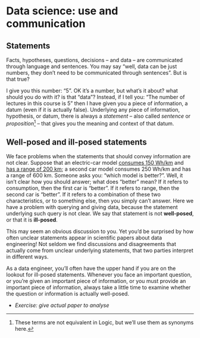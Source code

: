 # Data science: use and communication

## Statements

Facts, hypotheses, questions, decisions -- and data -- are communicated through language and sentences. You may say "well, data can be just numbers, they don't need to be communicated through sentences". But is that true?

I give you this number: "5". OK it's a number, but what's it about? what should you do with it? is that "data"? Instead, if I tell you: "The number of lectures in this course is 5" then I have given you a piece of information, a datum (even if it is actually false). Underlying any piece of information, hypothesis, or datum, there is always a _statement_ -- also called _sentence_ or _proposition_^[These terms are not equivalent in Logic, but we'll use them as synonyms here.] -- that gives you the meaning and context of that datum.



## Well-posed and ill-posed statements

We face problems when the statements that should convey information are not clear. Suppose that an electric-car model [consumes 150 Wh/km](https://ev-database.org/cheatsheet/energy-consumption-electric-car) and [has a range of 200 km](https://ev-database.org/cheatsheet/range-electric-car); a second car model consumes 250 Wh/km and has a range of 600 km. Someone asks you: "which model is better?". Well, it isn't clear how you should answer; what does "better" mean? If it refers to consumption, then the first car is "better". If it refers to range, then the second car is "better". If it refers to a combination of these two characteristics, or to something else, then you simply can't answer. Here we have a problem with querying and giving data, because the statement underlying such query is not clear. We say that statement is not **well-posed**, or that it is **ill-posed**.

This may seem an obvious discussion to you. Yet you'd be surprised by how often unclear statements appear in scientific papers about data engineering! Not seldom we find discussions and disagreements that actually come from unclear underlying statements, that two parties interpret in different ways.

As a data engineer, you'll often have the upper hand if you are on the lookout for ill-posed statements. Whenever you face an important question, or you're given an important piece of information, or you must provide an important piece of information, always take a little time to examine whether the question or information is actually well-posed.

* _Exercise: give actual paper to analyse_

